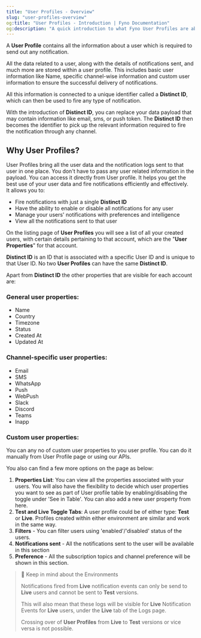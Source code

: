 ```yaml
---
title: "User Profiles - Overview"
slug: "user-profiles-overview"
og:title: "User Profiles - Introduction | Fyno Documentation"
og:description: "A quick introduction to what Fyno User Profiles are about."
---
```


A **User Profile** contains all the information about a user which is required to send out any notification.

All the data related to a user, along with the details of notifications sent, and much more are stored within a user profile. This includes basic user information like Name, specific channel-wise information and custom user information to ensure the successful delivery of notifications.

All this information is connected to a unique identifier called a **Distinct ID**, which can then be used to fire any type of notification.

With the introduction of **Distinct ID**, you can replace your data payload that may contain information like email, sms, or push token. The **Distinct ID** then becomes the identifier to pick up the relevant information required to fire the notification through any channel.

## Why User Profiles?

User Profiles bring all the user data and the notification logs sent to that user in one place. You don't have to pass any user related information in the payload. You can access it directly from User profile. It helps you get the best use of your user data and fire notifications efficiently and effectively.  
It allows you to:

-   Fire notifications with just a single **Distinct ID**
-   Have the ability to enable or disable all notifications for any user
-   Manage your users' notifications with preferences and intelligence
-   View all the notifications sent to that user

On the listing page of **User Profiles** you will see a list of all your created users, with certain details pertaining to that account, which are the "**User Properties**" for that account.

**Distinct ID** is an ID that is associated with a specific User ID and is unique to that User ID. No two **User Profiles** can have the same **Distinct ID**.

Apart from **Distinct ID** the other properties that are visible for each account are:

### General user properties:

-   Name
-   Country
-   Timezone
-   Status
-   Created At
-   Updated At

### Channel-specific user properties:

-   Email
-   SMS
-   WhatsApp
-   Push
-   WebPush
-   Slack
-   Discord
-   Teams
-   Inapp

### Custom user properties:

You can any no of custom user properties to you user profile. You can do it manually from User Profile page or using our APIs.

You also can find a few more options on the page as below:

1. **Properties List**: You can view all the properties associated with your users. You will also have the flexibility to decide which user properties you want to see as part of User profile table by enabling/disabling the toggle under 'See in Table'. You can also add a new user property from here.
2. **Test and Live Toggle Tabs**: A user profile could be of either type: **Test** or **Live**. Profiles created within either environment are similar and work in the same way.
3. **Filters** - You can filter users using 'enabled'/'disabled' status of the users.
4. **Notifications sent** - All the notifications sent to the user will be available in this section
5. **Preference** - All the subscription topics and channel preference will be shown in this section.

> 📘 Keep in mind about the Environments
>
> Notifications fired from **Live** notification events can only be send to **Live** users and cannot be sent to **Test** versions.
>
> This will also mean that these logs will be visible for **Live** Notification Events for **Live** users, under the **Live** tab of the Logs page.
>
> Crossing over of **User Profiles** from **Live** to **Test** versions or vice versa is not possible.
